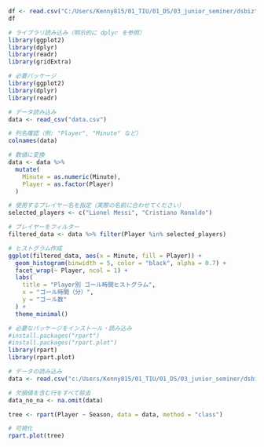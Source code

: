 ```r
df <- read.csv("C:/Users/Kenny815/01_TIU/01_DS/03_junior_seminer/dsbiztiu23110048.github.io/data/data.csv")
df

# ライブラリ読み込み（明示的に dplyr を参照）
library(ggplot2)
library(dplyr)
library(readr)
library(gridExtra)
```

```r
# 必要パッケージ
library(ggplot2)
library(dplyr)
library(readr)

# データ読み込み
data <- read_csv("data.csv")

# 列名確認（例: "Player", "Minute" など）
colnames(data)

# 数値に変換
data <- data %>%
  mutate(
    Minute = as.numeric(Minute),
    Player = as.factor(Player)
  )

# 使用するプレイヤー名を指定（実際の名前に合わせてください）
selected_players <- c("Lionel Messi", "Cristiano Ronaldo")

# プレイヤーをフィルター
filtered_data <- data %>% filter(Player %in% selected_players)

# ヒストグラム作成
ggplot(filtered_data, aes(x = Minute, fill = Player)) +
  geom_histogram(binwidth = 5, color = "black", alpha = 0.7) +
  facet_wrap(~ Player, ncol = 1) +
  labs(
    title = "Player別 ゴール時間ヒストグラム",
    x = "ゴール時間（分）",
    y = "ゴール数"
  ) +
  theme_minimal()

```
```r
# 必要なパッケージをインストール・読み込み
#install.packages("rpart")
#install.packages("rpart.plot")
library(rpart)
library(rpart.plot)

# データの読み込み
data <- read.csv("c:/Users/Kenny815/01_TIU/01_DS/03_junior_seminer/dsbiztiu23110048.github.io/data/data.csv", stringsAsFactors = TRUE)

# 欠損値を含む行をすべて除去
data_no_na <- na.omit(data)

tree <- rpart(Player ~ Season, data = data, method = "class")

# 可視化
rpart.plot(tree)
```

